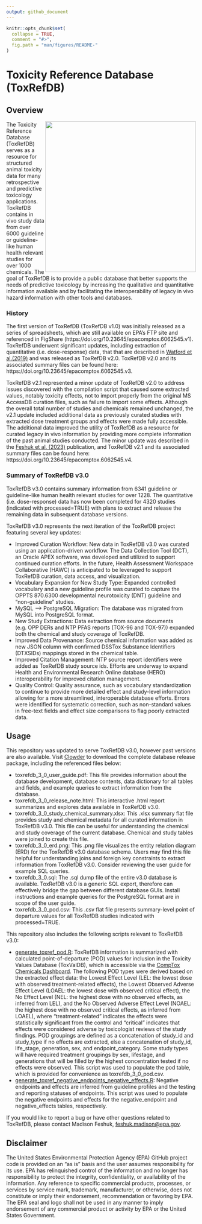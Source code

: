 ```yaml
---
output: github_document
---
```


<!-- README.md is generated from README.Rmd. Please edit that file -->

```r
knitr::opts_chunk$set(
  collapse = TRUE,
  comment = "#>",
  fig.path = "man/figures/README-"
)
```

# Toxicity Reference Database (ToxRefDB)

## Overview

<a href="https://www.epa.gov/comptox-tools/downloadable-computational-toxicology-data#AT"><img src="img/toxrefdb.png" width="400" align="right" /></a>

The Toxicity Reference Database (ToxRefDB) serves as a resource for structured animal toxicity data for many retrospective and predictive toxicology applications. ToxRefDB contains in vivo study data from over 6000 guideline or guideline-like human health relevant studies for over 1000 chemicals. The goal of ToxRefDB is to provide a public database that better supports the needs of predictive toxicology by increasing the qualitative and quantitative information available and by facilitating the interoperability of legacy in vivo hazard information with other tools and databases.

### History

The first version of ToxRefDB (ToxRefDB v1.0) was initially released as a series of spreadsheets, which are still available on EPA’s FTP site and referenced in FigShare (https://doi.org/10.23645/epacomptox.6062545.v1). ToxRefDB underwent significant updates, including extraction of quantitative (i.e. dose-response) data, that  that are described in [Watford et al.(2019)](https://doi.org/10.1016/j.reprotox.2019.07.012) and was released as ToxRefDB v2.0. ToxRefDB v2.0 and its associated summary files can be found here: https://doi.org/10.23645/epacomptox.6062545.v3. 

ToxRefDB v2.1 represented a minor update of ToxRefDB v2.0 to address issues discovered with the compilation script that caused some extracted values, notably toxicity effects, not to import properly from the original MS AccessDB curation files, such as failure to import some effects. Although the overall total number of studies and chemicals remained unchanged, the v2.1 update included additional data as previously curated studies with extracted dose treatment groups and effects were made fully accessible. The additional data improved the utility of ToxRefDB as a resource for curated legacy in vivo information by providing more complete information of the past animal studies conducted. The minor update was described in the [Feshuk et al. (2023)](https://www.frontiersin.org/articles/10.3389/ftox.2023.1260305/full) publication, and ToxRefDB v2.1 and its associated summary files can be found here: https://doi.org/10.23645/epacomptox.6062545.v4. 

### Summary of ToxRefDB v3.0

ToxRefDB v3.0 contains summary information from 6341 guideline or guideline-like human health relevant studies for over 1228. The quantitative (i.e. dose-response) data has now been completed for 4320 studies (indicated with processed=TRUE) with plans to extract and release the remaining data in subsequent database versions.

ToxRefDB v3.0 represents the next iteration of the ToxRefDB project featuring several key updates:

* Improved Curation Workflow: New data in ToxRefDB v3.0 was curated using an application-driven workflow. The Data Collection Tool (DCT), an Oracle APEX software, was developed and utilized to support continued curation efforts. In the future, Health Assessment Workspace Collaborative (HAWC) is anticipated to be leveraged to support ToxRefDB curation, data access, and visualization.
* Vocabulary Expansion for New Study Type: Expanded controlled vocabulary and a new guideline profile was curated to capture the OPPTS 870.6300 developmental neurotoxicity (DNT) guideline and “non-guideline” studies.
* MySQL –> PostgreSQL Migration: The database was migrated from MySQL into PostgreSQL format.
* New Study Extractions: Data extraction from source documents (e.g. OPP DERs and NTP PFAS reports (TOX-96 and TOX-97)) expanded both the chemical and study coverage of ToxRefDB.
* Improved Data Provenance: Source chemical information was added as new JSON column with confirmed DSSTox Substance Identifiers (DTXSIDs) mappings stored in the chemical table.
* Improved Citation Management: NTP source report identifiers were added as ToxRefDB study source ids. Efforts are underway to expand Health and Environmental Research Online database (HERO) interoperability for improved citation management.
* Quality Control: Quality assurance, such as vocabulary standardization to continue to provide more detailed effect and study-level information allowing for a more streamlined, interoperable database efforts. Errors were identified for systematic correction, such as non-standard values in free-text fields and effect size comparisons to flag poorly extracted data.

## Usage

This repository was updated to serve ToxRefDB v3.0, however past versions are also available. Visit [Clowder](https://clowder.edap-cluster.com/datasets/61147fefe4b0856fdc65639b#folderId=6850327be4b096bca8848301) to download the complete database release package, including the referenced files below:

* toxrefdb_3_0_user_guide.pdf: This file provides information about the database development, database contents, data dictionary for all tables and fields, and example queries to extract information from the database.
* toxrefdb_3_0_release_note.html: This interactive .html report summarizes and explores data available in ToxRefDB v3.0.
* toxrefdb_3_0_study_chemical_summary.xlsx: This .xlsx summary flat file provides study and chemical metadata for all curated information in ToxRefDB v3.0. This file can be useful for understanding the chemical and study coverage of the current database. Chemical and study tables were joined to create this file.
* toxrefdb_3_0_erd.png: This .png file visualizes the entity relation diagram (ERD) for the ToxRefDB v3.0 database schema. Users may find this file helpful for understanding joins and foreign key constraints to extract information from ToxRefDB v3.0. Consider reviewing the user guide for example SQL queries.
* toxrefdb_3_0.sql: The .sql dump file of the entire v3.0 database is available. ToxRefDB v3.0 is a generic SQL export, therefore can effectively bridge the gap between different database GUIs. Install instructions and example queries for the PostgreSQL format are in scope of the user guide.
* toxrefdb_3_0_pod.csv: This .csv flat file presents summary-level point of departure values for all ToxRefDB studies indicated with processed=TRUE.

This repository also includes the following scripts relevant to ToxRefDB v3.0: 

* [generate_toxref_pod.R](scripts/generate_toxref_pod.R): ToxRefDB information is summarized with calculated point-of-departure (POD) values for inclusion in the Toxicity Values Database (ToxValDB), which is accessible via the [CompTox Chemicals Dashboard](http://comptox.epa.gov/dashboard). The following POD types were derived based on the extracted effect data: the Lowest Effect Level (LEL: the lowest dose with observed treatment-related effects), the Lowest Observed Adverse Effect Level (LOAEL: the lowest dose with observed critical effect), the No Effect Level (NEL: the highest dose with no observed effects, as inferred from LEL), and the No Observed Adverse Effect Level (NOAEL: the highest dose with no observed critical effects, as inferred from LOAEL), where “treatment-related” indicates the effects were statistically significant from the control and “critical” indicates that effects were considered adverse by toxicologist reviews of the study findings. POD groupings are defined as a concatenation of study_id and study_type if no effects are extracted, else a concatenation of study_id, life_stage, generation, sex, and endpoint_category. Some study types will have required treatment groupings by sex, lifestage, and generations that will be filled by the highest concentration tested if no effects were observed. This script was used to populate the pod table, which is provided for convenience as toxrefdb_3_0_pod.csv. 
* [generate_toxref_negative_endpoints_negative_effects.R](scripts/generate_toxref_negative_endpoints_negative_effects.R): Negative endpoints and effects are inferred from guideline profiles and the testing and reporting statuses of endpoints. This script was used to populate the negative endpoints and effects for the negative_endpoint and negative_effects tables, respectively.
  
If you would like to report a bug or have other questions related to ToxRefDB, please contact Madison Feshuk, [feshuk.madison@epa.gov](emailto:feshuk.madison@epa.gov).

## Disclaimer

The United States Environmental Protection Agency (EPA) GitHub project code is provided on an "as is" basis and the user assumes responsibility for its use. EPA has relinquished control of the information and no longer has responsibility to protect the integrity, confidentiality, or availability of the information. Any reference to specific commercial products, processes, or services by service mark, trademark, manufacturer, or otherwise, does not constitute or imply their endorsement, recommendation or favoring by EPA. The EPA seal and logo shall not be used in any manner to imply endorsement of any commercial product or activity by EPA or the United States Government.